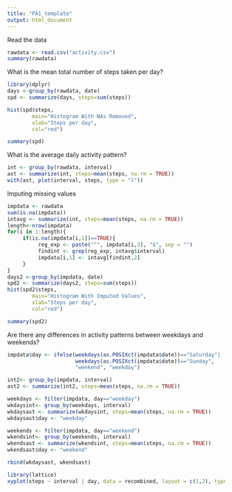 ```yaml
---
title: "PA1_template"
output: html_document
---
```


Read the data
```r
rawdata <- read.csv("activity.csv")
summary(rawdata)
```


What is the mean total number of steps taken per day?
```r
library(dplyr)
days <-group_by(rawdata, date)
spd <- summarize(days, steps=sum(steps))

hist(spd$steps,
        main="Histogram With NAs Removed",
        xlab="Steps per day",
        col="red")

summary(spd)
```

What is the average daily activity pattern?
```r
int <- group_by(rawdata, interval)
ast <- summarize(int, steps=mean(steps, na.rm = TRUE))
with(ast, plot(interval, steps, type = "l"))
```

Imputing missing values
```r
impdata <- rawdata
sum(is.na(impdata))
intavg <- summarize(int, steps=mean(steps, na.rm = TRUE))
length<-nrow(impdata)
for(i in 1:length){
     if(is.na(impdata[i,1])==TRUE){
          reg_exp <- paste("^", impdata[i,3], "$", sep = "")
          findint <- grep(reg_exp, intavg$interval)
          impdata[i,1] <- intavg[findint,2]
     }
}
days2 <-group_by(impdata, date)
spd2 <- summarize(days2, steps=sum(steps))
hist(spd2$steps,
        main="Histogram With Imputed Values",
        xlab="Steps per day",
        col="red")

summary(spd2)
```

Are there any differences in activity patterns between weekdays and weekends?
```r
impdata$day <- ifelse(weekdays(as.POSIXct(impdata$date))=="Saturday"|
                      weekdays(as.POSIXct(impdata$date))=="Sunday", 
                      "weekend", "weekday")

int2<- group_by(impdata, interval)
ast2 <- summarize(int2, steps=mean(steps, na.rm = TRUE))

weekdays <- filter(impdata, day=="weekday")
wkdaysint<- group_by(weekdays, interval)
wkdaysast <- summarize(wkdaysint, steps=mean(steps, na.rm = TRUE))
wkdaysast$day <- "weekday"

weekends <- filter(impdata, day=="weekend")
wkendsint<- group_by(weekends, interval)
wkendsast <- summarize(wkendsint, steps=mean(steps, na.rm = TRUE))
wkendsast$day <- "weekend"

rbind(wkdaysast, wkendsast)

library(lattice)
xyplot(steps ~ interval | day, data = recombined, layout = c(1,2), type = "l")
```

